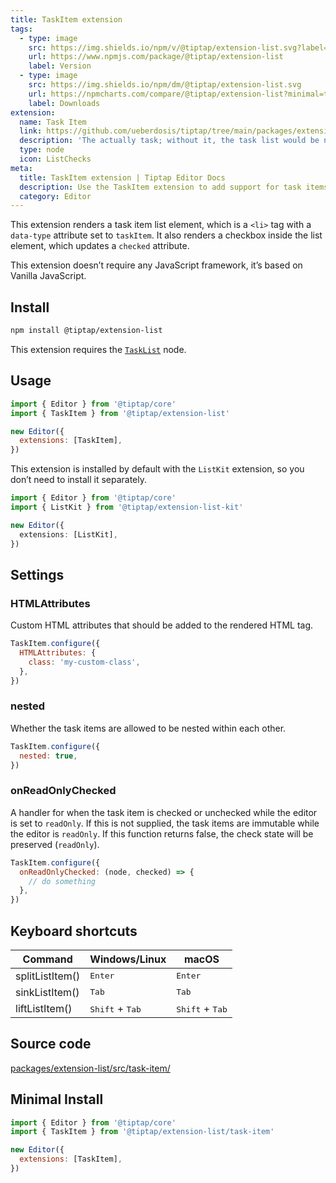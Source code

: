 ```yaml
---
title: TaskItem extension
tags:
  - type: image
    src: https://img.shields.io/npm/v/@tiptap/extension-list.svg?label=version
    url: https://www.npmjs.com/package/@tiptap/extension-list
    label: Version
  - type: image
    src: https://img.shields.io/npm/dm/@tiptap/extension-list.svg
    url: https://npmcharts.com/compare/@tiptap/extension-list?minimal=true
    label: Downloads
extension:
  name: Task Item
  link: https://github.com/ueberdosis/tiptap/tree/main/packages/extension-list
  description: 'The actually task; without it, the task list would be nothing.'
  type: node
  icon: ListChecks
meta:
  title: TaskItem extension | Tiptap Editor Docs
  description: Use the TaskItem extension to add support for task items rendered as <li data-type="taskItem"> with checkboxes. More in our docs!
  category: Editor
---
```



This extension renders a task item list element, which is a `<li>` tag with a `data-type` attribute set to `taskItem`. It also renders a checkbox inside the list element, which updates a `checked` attribute.

This extension doesn’t require any JavaScript framework, it’s based on Vanilla JavaScript.

<CodeDemo path="/Nodes/TaskItem" />

## Install

```bash
npm install @tiptap/extension-list
```

This extension requires the [`TaskList`](/3.x/editor/extensions/nodes/task-list) node.

## Usage

```js
import { Editor } from '@tiptap/core'
import { TaskItem } from '@tiptap/extension-list'

new Editor({
  extensions: [TaskItem],
})
```

This extension is installed by default with the `ListKit` extension, so you don’t need to install it separately.

```ts
import { Editor } from '@tiptap/core'
import { ListKit } from '@tiptap/extension-list-kit'

new Editor({
  extensions: [ListKit],
})
```

## Settings

### HTMLAttributes

Custom HTML attributes that should be added to the rendered HTML tag.

```js
TaskItem.configure({
  HTMLAttributes: {
    class: 'my-custom-class',
  },
})
```

### nested

Whether the task items are allowed to be nested within each other.

```js
TaskItem.configure({
  nested: true,
})
```

### onReadOnlyChecked

A handler for when the task item is checked or unchecked while the editor is set to `readOnly`.
If this is not supplied, the task items are immutable while the editor is `readOnly`.
If this function returns false, the check state will be preserved (`readOnly`).

```js
TaskItem.configure({
  onReadOnlyChecked: (node, checked) => {
    // do something
  },
})
```

## Keyboard shortcuts

| Command         | Windows/Linux                     | macOS                             |
| --------------- | --------------------------------- | --------------------------------- |
| splitListItem() | <kbd>Enter</kbd>                  | <kbd>Enter</kbd>                  |
| sinkListItem()  | <kbd>Tab</kbd>                    | <kbd>Tab</kbd>                    |
| liftListItem()  | <kbd>Shift</kbd> + <kbd>Tab</kbd> | <kbd>Shift</kbd> + <kbd>Tab</kbd> |

## Source code

[packages/extension-list/src/task-item/](https://github.com/ueberdosis/tiptap/blob/main/packages/extension-list/src/task-item/)

## Minimal Install

```js
import { Editor } from '@tiptap/core'
import { TaskItem } from '@tiptap/extension-list/task-item'

new Editor({
  extensions: [TaskItem],
})
```
